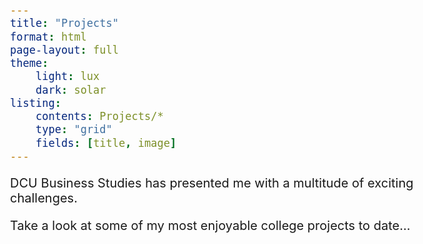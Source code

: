 ```yaml
---
title: "Projects"
format: html
page-layout: full
theme: 
    light: lux
    dark: solar
listing: 
    contents: Projects/*
    type: "grid"
    fields: [title, image]
---
```


<style>
body {
  font-size: 20px;
}
</style>

DCU Business Studies  has presented me with a multitude of exciting challenges.

Take a look at some of my most enjoyable college projects to date...